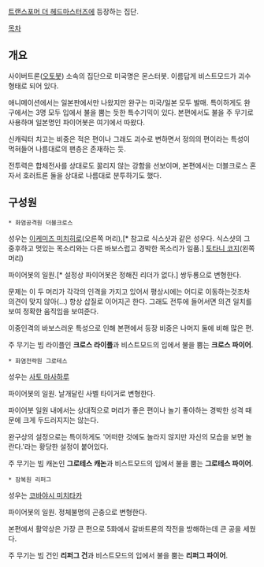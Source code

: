 [[트랜스포머 더 헤드마스터즈]]에 등장하는 집단.

[[목차]]

== 개요 ==
사이버트론([[오토봇]]) 소속의 집단으로 미국명은 몬스터봇. 이름답게 비스트모드가 괴수형태로 되어 있다.

애니메이션에서는 일본판에서만 나왔지만 완구는 미국/일본 모두 발매. 특이하게도 완구에서는 3명 모두 입에서 불을 뿜는 듯한 특수기믹이 있다. 본편에서도 불을 주 무기로 사용하며 일본명인 파이어봇은 여기에서 따왔다.

신캐릭터 치고는 비중은 적은 편이나 그래도 괴수로 변하면서 정의의 편이라는 특성이 먹혀들어 나름대로의 팬층은 존재하는 듯.

전투력은 합체전사를 상대로도 꿇리지 않는 강함을 선보이며, 본편에서는 더블크로스 혼자서 호러트론 둘을 상대로 나름대로 분투하기도 했다.

== 구성원 ==
 * 화염공격원 더블크로스
성우는 [[이케미즈 미치히로]](오른쪽 머리),[* 참고로 식스샷과 같은 성우다. 식스샷의 그 중후하고 멋있는 목소리와는 다른 바보스럽고 경박한 목소리가 일품.] [[토타니 코지]](왼쪽 머리)

파이어봇의 일원.[* 설정상 파이어봇은 정해진 리더가 없다.] 쌍두룡으로 변형한다.

문제는 이 두 머리가 각각의 인격을 가지고 있어서 평상시에는 어디로 이동하는것조차 의견이 맞지 않아(...) 항상 삽질로 이어지곤 한다. 그래도 전투에 들어서면 의견 일치를 보여 정확한 움직임을 보여준다.

이중인격의 바보스러운 특성으로 인해 본편에서 등장 비중은 나머지 둘에 비해 많은 편.

주 무기는 빔 라이플인 '''크로스 라이플'''과 비스트모드의 입에서 불을 뿜는 '''크로스 파이어'''.

 * 화염전략원 그로테스
성우는 [[사토 마사하루]]

파이어봇의 일원. 날개달린 사벨 타이거로 변형한다.

파이어봇 일원 내에서는 상대적으로 머리가 좋은 편이나 놀기 좋아하는 경박한 성격 때문에 크게 두드러지지는 않는다.

완구상의 설정으로는 특이하게도 '어떠한 것에도 놀라지 않지만 자신의 모습을 보면 놀란다.'라는 황당한 설정이 붙어있다.

주 무기는 빔 캐논인 '''그로테스 캐논'''과 비스트모드의 입에서 불을 뿜는 '''그로테스 파이어'''.

 * 잠복원 리퍼그
성우는 [[코바야시 미치타카]]

파이어봇의 일원. 정체불명의 곤충으로 변형한다.

본편에서 활약상은 가장 큰 편으로 5화에서 갈바트론의 작전을 방해하는데 큰 공을 세웠다.

주 무기는 빔 건인 '''리퍼그 건'''과 비스트모드의 입에서 불을 뿜는 '''리퍼그 파이어'''.
